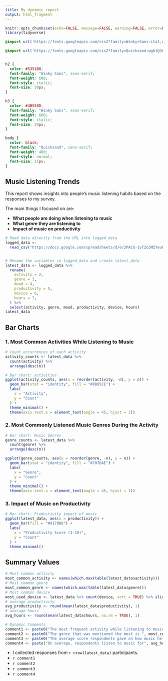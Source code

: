 ```yaml
---
title: My dynamic report
output: html_fragment
---
```


```r
knitr::opts_chunk$set(echo=FALSE, message=FALSE, warning=FALSE, error=FALSE)
library(tidyverse)
```


```css
@import url('https://fonts.googleapis.com/css2?family=Winky+Sans:ital,wght@0,300..900;1,300..900&display=swap');

@import url('https://fonts.googleapis.com/css2?family=Quicksand:wght@300..700&family=Winky+Sans:ital,wght@1,800&display=swap');


h2 {
  color: #5351B8;
  font-family: "Winky Sans", sans-serif;
  font-weight: 600;
  font-style: italic;
  font-size: 30px;
}

h3 {
  color: #4B558D;
  font-family: "Winky Sans", sans-serif;
  font-weight: 600;
  font-style: italic;
  font-size: 20px;
}

body {
  color: black;
  font-family: "Quicksand", sans-serif;
  font-weight: 400;
  font-style: normal;
  font-size: 15px;
}
```



## Music Listening Trends

 This report shows insights into people's music listening habits based on the responses to my survey.

 
 The main things I focused on are:

- **What people are doing when listening to music**
- **What genre they are listening to**
- **Impact of music on productivity**



```r
# Read data directly from the URL into logged_data
logged_data <- 
  read_csv("https://docs.google.com/spreadsheets/d/e/2PACX-1vTZo3MZYeuFlH1P7LbRwDMO-ZsiqvvOKQAxpHsQDlcLEzSFPJne-v1FoHd_sZ-AnDP98sPSVrWT_5rN/pub?gid=1829976472&single=true&output=csv")


# Rename the variables in logged_data and create latest_data
latest_data <- logged_data %>%
  rename(
    activity = 2,
    genre = 3,
    mood = 4,
    productivity = 5,
    device = 6,
    hours = 7,
  ) %>%
  select(activity, genre, mood, productivity, device, hours) 
latest_data
```


## Bar Charts

### 1. Most Common Activities While Listening to Music

```r
# Count occurrences of each activity
activity_counts <- latest_data %>%
  count(activity) %>%
  arrange(desc(n))

# Bar chart: activities
ggplot(activity_counts, aes(x = reorder(activity, -n), y = n)) +
  geom_bar(stat = "identity", fill = "#8895CE") +
  labs(
    x = "Activity",
    y = "Count"
  ) +
  theme_minimal() +
  theme(axis.text.x = element_text(angle = 45, hjust = 1))
```



### 2. Most Commonly Listened Music Genres During the Activity

```r
# Bar chart: Music Genres
genre_counts <- latest_data %>%
  count(genre) %>%
  arrange(desc(n))

ggplot(genre_counts, aes(x = reorder(genre, -n), y = n)) +
  geom_bar(stat = "identity", fill = "#707BAE") +
  labs(
    x = "Genre",
    y = "Count"
  ) +
  theme_minimal() +
  theme(axis.text.x = element_text(angle = 45, hjust = 1))
```



### 3. Impact of Music on Productivity

```r
# Bar chart: Productivity impact of music
ggplot(latest_data, aes(x = productivity)) +
  geom_bar(fill = "#9170B0") +
  labs(
    x = "Productivity Score (1-10)",
    y = "Count"
  ) +
  theme_minimal()

```



## Summary Values

```r
# Most common activity
most_common_activity <- names(which.max(table(latest_data$activity)))
# Most common genre
most_common_genre <- names(which.max(table(latest_data$genre)))
# Most common device
most_used_device <- latest_data %>% count(device, sort = TRUE) %>% slice(1) %>% pull(device)
# average productivity
avg_productivity <- round(mean(latest_data$productivity), 1)
# average hours
avg_hours <- round(mean(latest_data$hours, na.rm = TRUE), 1)

# Dynamic Comments
comment1 <- paste0("The most frequent activity while listening to music is ", most_common_activity, ".")
comment2 <- paste0("The genre that was mentioned the most is ", most_common_genre, ".")
comment3 <- paste0("The average score respondents gave on how music helps their productivity is ", avg_productivity, ".")
comment4 <- paste("On average, respondents listen to music for", avg_hours, "hours per day, and the most common device used to listen to music is", most_used_device, ".")
```


- I collected responses from `r nrow(latest_data)` participants.
- `r comment1`
- `r comment2`
- `r comment3`
- `r comment4`
